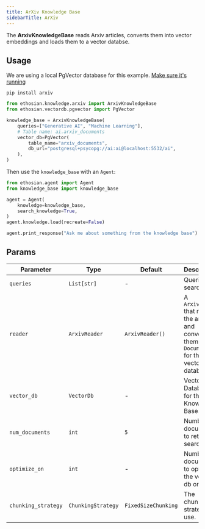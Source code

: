 ```yaml
---
title: ArXiv Knowledge Base
sidebarTitle: ArXiv
---
```


The **ArxivKnowledgeBase** reads Arxiv articles, converts them into vector embeddings and loads them to a vector databse.

## Usage

<Note>

We are using a local PgVector database for this example. [Make sure it's running](https://docs.ethosian.com/vectordb/pgvector)

</Note>

```shell
pip install arxiv
```

```python knowledge_base.py
from ethosian.knowledge.arxiv import ArxivKnowledgeBase
from ethosian.vectordb.pgvector import PgVector

knowledge_base = ArxivKnowledgeBase(
    queries=["Generative AI", "Machine Learning"],
    # Table name: ai.arxiv_documents
    vector_db=PgVector(
        table_name="arxiv_documents",
        db_url="postgresql+psycopg://ai:ai@localhost:5532/ai",
    ),
)
```

Then use the `knowledge_base` with an `Agent`:

```python agent.py
from ethosian.agent import Agent
from knowledge_base import knowledge_base

agent = Agent(
    knowledge=knowledge_base,
    search_knowledge=True,
)
agent.knowledge.load(recreate=False)

agent.print_response("Ask me about something from the knowledge base")
```

## Params

| Parameter           | Type               | Default           | Description                                                                                         |
| ------------------- | ------------------ | ----------------- | --------------------------------------------------------------------------------------------------- |
| `queries`           | `List[str]`        | -                 | Queries to search                                                                                   |
| `reader`            | `ArxivReader`      | `ArxivReader()`   | A `ArxivReader` that reads the articles and converts them into `Documents` for the vector database. |
| `vector_db`         | `VectorDb`         | -                 | Vector Database for the Knowledge Base.                                                             |
| `num_documents`     | `int`              | `5`               | Number of documents to return on search.                                                            |
| `optimize_on`       | `int`              | -                 | Number of documents to optimize the vector db on.                                                   |
| `chunking_strategy` | `ChunkingStrategy` | `FixedSizeChunking` | The chunking strategy to use.                                                                       |
